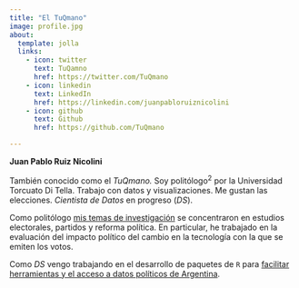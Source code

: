 ```yaml
---
title: "El TuQmano"
image: profile.jpg
about:
  template: jolla
  links:
    - icon: twitter
      text: TuQamno
      href: https://twitter.com/TuQmano
    - icon: linkedin
      text: LinkedIn
      href: https://linkedin.com/juanpabloruiznicolini
    - icon: github
      text: Github
      href: https://github.com/TuQmano

---
```


**Juan Pablo Ruiz Nicolini**

También conocido como el _TuQmano._ Soy politólogo$^2$ por la Universidad Torcuato Di Tella. Trabajo con datos y visualizaciones. Me gustan las elecciones. *Cientista de Datos* en progreso (*DS*).

Como politólogo [mis temas de investigación](https://www.researchgate.net/profile/Juan-Ruiz-Nicolini) se concentraron en estudios electorales, partidos y reforma política. En particular, he trabajado en la evaluación del impacto político del cambio en la tecnología con la que se emiten los votos.

Como *DS* vengo trabajando en el desarrollo de paquetes de `R` para [facilitar herramientas y el acceso a datos políticos de Argentina](https://github.com/politicaargentina/).





